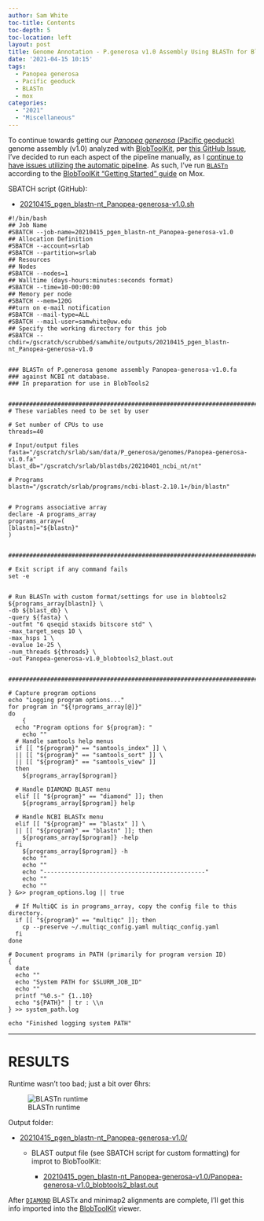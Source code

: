 ```yaml
---
author: Sam White
toc-title: Contents
toc-depth: 5
toc-location: left
layout: post
title: Genome Annotation - P.generosa v1.0 Assembly Using BLASTn for BlobToolKit on Mox
date: '2021-04-15 10:15'
tags: 
  - Panopea generosa
  - Pacific geoduck
  - BLASTn
  - mox
categories: 
  - "2021"
  - "Miscellaneous"
---
```

To continue towards getting our [_Panopea generosa_ (Pacific geoduck)](http://en.wikipedia.org/wiki/Geoduck) genome assembly (v1.0) analyzed with [BlobToolKit](https://blobtoolkit.genomehubs.org/), per [this GitHub Issue](https://github.com/RobertsLab/resources/issues/1118), I've decided to run each aspect of the pipeline manually, as I [continue to have issues utilizing the automatic pipeline](https://github.com/blobtoolkit/insdc-pipeline/issues/9). As such, I've run [`BLASTn`](https://www.ncbi.nlm.nih.gov/books/NBK279690/) according to the [BlobToolKit "Getting Started" guide](https://blobtoolkit.genomehubs.org/blobtools2/blobtools2-tutorials/getting-started-with-blobtools2/) on Mox.

SBATCH script (GitHub):

- [20210415_pgen_blastn-nt_Panopea-generosa-v1.0.sh](https://github.com/RobertsLab/sams-notebook/blob/master/sbatch_scripts/20210415_pgen_blastn-nt_Panopea-generosa-v1.0.sh)

```shell
#!/bin/bash
## Job Name
#SBATCH --job-name=20210415_pgen_blastn-nt_Panopea-generosa-v1.0
## Allocation Definition
#SBATCH --account=srlab
#SBATCH --partition=srlab
## Resources
## Nodes
#SBATCH --nodes=1
## Walltime (days-hours:minutes:seconds format)
#SBATCH --time=10-00:00:00
## Memory per node
#SBATCH --mem=120G
##turn on e-mail notification
#SBATCH --mail-type=ALL
#SBATCH --mail-user=samwhite@uw.edu
## Specify the working directory for this job
#SBATCH --chdir=/gscratch/scrubbed/samwhite/outputs/20210415_pgen_blastn-nt_Panopea-generosa-v1.0


### BLASTn of P.generosa genome assembly Panopea-generosa-v1.0.fa
### against NCBI nt database.
### In preparation for use in BlobTools2


###################################################################################
# These variables need to be set by user

# Set number of CPUs to use
threads=40

# Input/output files
fasta="/gscratch/srlab/sam/data/P_generosa/genomes/Panopea-generosa-v1.0.fa"
blast_db="/gscratch/srlab/blastdbs/20210401_ncbi_nt/nt"

# Programs
blastn="/gscratch/srlab/programs/ncbi-blast-2.10.1+/bin/blastn"


# Programs associative array
declare -A programs_array
programs_array=(
[blastn]="${blastn}"
)


###################################################################################

# Exit script if any command fails
set -e


# Run BLASTn with custom format/settings for use in blobtools2
${programs_array[blastn]} \
-db ${blast_db} \
-query ${fasta} \
-outfmt "6 qseqid staxids bitscore std" \
-max_target_seqs 10 \
-max_hsps 1 \
-evalue 1e-25 \
-num_threads ${threads} \
-out Panopea-generosa-v1.0_blobtools2_blast.out


###################################################################################

# Capture program options
echo "Logging program options..."
for program in "${!programs_array[@]}"
do
	{
  echo "Program options for ${program}: "
	echo ""
  # Handle samtools help menus
  if [[ "${program}" == "samtools_index" ]] \
  || [[ "${program}" == "samtools_sort" ]] \
  || [[ "${program}" == "samtools_view" ]]
  then
    ${programs_array[$program]}

  # Handle DIAMOND BLAST menu
  elif [[ "${program}" == "diamond" ]]; then
    ${programs_array[$program]} help

  # Handle NCBI BLASTx menu
  elif [[ "${program}" == "blastx" ]] \
  || [[ "${program}" == "blastn" ]]; then
    ${programs_array[$program]} -help
  fi
	${programs_array[$program]} -h
	echo ""
	echo ""
	echo "----------------------------------------------"
	echo ""
	echo ""
} &>> program_options.log || true

  # If MultiQC is in programs_array, copy the config file to this directory.
  if [[ "${program}" == "multiqc" ]]; then
  	cp --preserve ~/.multiqc_config.yaml multiqc_config.yaml
  fi
done

# Document programs in PATH (primarily for program version ID)
{
  date
  echo ""
  echo "System PATH for $SLURM_JOB_ID"
  echo ""
  printf "%0.s-" {1..10}
  echo "${PATH}" | tr : \\n
} >> system_path.log

echo "Finished logging system PATH"
```


---

# RESULTS

Runtime wasn't too bad; just a bit over 6hrs:

![BLASTn runtime](https://github.com/RobertsLab/sams-notebook/blob/master/images/screencaps/20210415_pgen_blastn-nt_Panopea-generosa-v1.0_runtime.png?raw=true)

Output folder:

- [20210415_pgen_blastn-nt_Panopea-generosa-v1.0/](https://gannet.fish.washington.edu/Atumefaciens/20210415_pgen_blastn-nt_Panopea-generosa-v1.0/)

  - BLAST output file (see SBATCH script for custom formatting) for improt to BlobToolKit:

    - [20210415_pgen_blastn-nt_Panopea-generosa-v1.0/Panopea-generosa-v1.0_blobtools2_blast.out](https://gannet.fish.washington.edu/Atumefaciens/20210415_pgen_blastn-nt_Panopea-generosa-v1.0/Panopea-generosa-v1.0_blobtools2_blast.out)

After [`DIAMOND`](https://github.com/bbuchfink/diamond) BLASTx and minimap2 alignments are complete, I'll get this info imported into the [BlobToolKit](https://blobtoolkit.genomehubs.org/) viewer.
